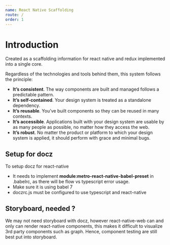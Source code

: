 ```yaml
---
name: React Native Scaffolding
route: /
order: 1
---
```


# Introduction

Created as a scaffolding information for react native and redux implemented into a single core.

Regardless of the technologies and tools behind them, this system follows the principle:

- **It’s consistent**. The way components are built and managed follows a predictable pattern.
- **It’s self-contained**. Your design system is treated as a standalone dependency.
- **It’s reusable**. You’ve built components so they can be reused in many contexts.
- **It’s accessible**. Applications built with your design system are usable by as many people as possible, no matter how they access the web.
- **It’s robust**. No matter the product or platform to which your design system is applied, it should perform with grace and minimal bugs.

## Setup for docz

To setup docz for react-native
- It needs to implement **module:metro-react-native-babel-preset** in .babelrc, as there will be flow vs typescript error usage.
- Make sure it is using babel 7
- doczrc.js must be configured to use typescript and react-native

## Storyboard, needed ?

We may not need storyboard with docz, however react-native-web can and only can render react-native components, this makes it difficult to visualize 3rd party components such as graph. Hence, component testing are still best put into storyboard.

